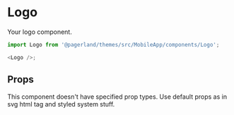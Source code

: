 

<Meta title="Themes/MobileApp/Components/Logo" component={Logo} />

# Logo

Your logo component.

```js
import Logo from '@pagerland/themes/src/MobileApp/components/Logo';

<Logo />;
```

<Preview>
  <Story name="Default">
    <Theme>
      <Logo />
    </Theme>
  </Story>
</Preview>

## Props

This component doesn't have specified prop types. Use default props as in svg html tag and styled system stuff.
